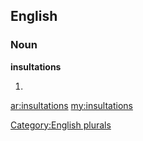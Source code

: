 ==English==

===Noun===
'''insultations'''

# {{plural of|[[insultation]]}}

[[Category:English plurals]]

[[ar:insultations]]
[[my:insultations]]